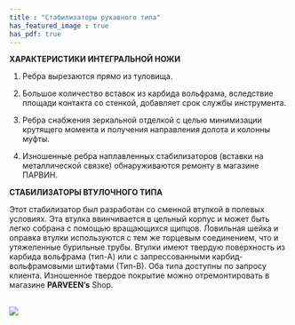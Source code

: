 ```yaml
---
title : "Стабилизаторы рукавного типа"
has_featured_image : true
has_pdf: true
---
```


**ХАРАКТЕРИСТИКИ ИНТЕГРАЛЬНОЙ НОЖИ**

1. Ребра вырезаются прямо из туловища.

2. Большое количество вставок из карбида вольфрама, вследствие площади контакта со стенкой, добавляет срок службы инструмента.

3. Ребра снабжения зеркальной отделкой с целью минимизации крутящего момента и получения направления долота и колонны муфты.

4. Изношенные ребра наплавленных стабилизаторов (вставки на металлической связке) обнаруживаются ремонту в магазине ПАРВИН.

**СТАБИЛИЗАТОРЫ ВТУЛОЧНОГО ТИПА**

Этот стабилизатор был разработан со сменной втулкой в полевых условиях. Эта втулка ввинчивается в цельный корпус и может быть легко собрана с помощью вращающихся щипцов. Ловильная шейка и оправка втулки используются с тем же торцевым соединением, что и утяжеленные бурильные трубы. Втулки имеют твердую поверхность из карбида вольфрама (тип-А) или с запрессованными карбид-вольфрамовыми штифтами (Тип-В). Оба типа доступны по запросу клиента. Изношенное твердое покрытие можно отремонтировать в магазине **PARVEEN’s** Shop.

<br />
<Image src={image} />